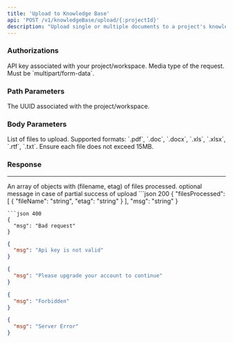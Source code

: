 ```yaml
---
title: 'Upload to Knowledge Base'
api: 'POST /v1/knowledgeBase/upload/{:projectId}'
description: "Upload single or multiple documents to a project's knowlegebase"
---
```

### Authorizations

<ParamField header="x-api-key" type="string" required>
  API key associated with your project/workspace.
</ParamField>
<ParamField header="content-type" type="string" required>
  Media type of the request. Must be `multipart/form-data`.
</ParamField>


### Path Parameters

<ParamField path="projectId" type="string" required>
  The UUID associated with the project/workspace.
</ParamField>


### Body Parameters

<ParamField body="files" type="array[file]" required>
  List of files to upload. Supported formats: `.pdf`, `.doc`, `.docx`, `.xls`, `.xlsx`, `.rtf`, `.txt`.  
  Ensure each file does not exceed 15MB.
</ParamField>


### Response
___
<ResponseField name="filesProcessed" type="array">
An array of objects with (filename, etag) of files processed.
</ResponseField>
<ResponseField name="message" type="string">
optional message in case of partial success of upload
</ResponseField>

<ResponseExample>
   ```json 200
{
    "filesProcessed": [
        {
          "fileName": "string",
          "etag": "string"
        }
      ],
    "msg": "string"
}

```
```json 400
{
  "msg": "Bad request"
}
```
```json 401
{
  "msg": "Api key is not valid"
}
```
```json 402
{
  "msg": "Please upgrade your account to continue"
}
```
```json 403
{
  "msg": "Forbidden"
}
```
```json 500
{
  "msg": "Server Error"
}
```
</ResponseExample>


